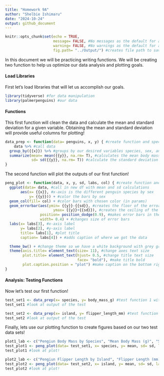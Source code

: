 ```yaml
---
title: "Homework 9A"
author: "Shelbie Ishimaru"
date: "2024-10-24"
output: github_document
---
```


```r
knitr::opts_chunk$set(echo = TRUE,
                      message= FALSE, #No messages as the default for all code chunks
                      warning= FALSE, #No warnings as the default for all code chunks
                      fig.path= "../Output/") #creates file path to save all plots 
```

In this document we will be practicing writing functions. We will be creating two function to help us optimize our data analysis and plotting goals.  

#### Load Libraries
First let's load libraries that will let us accomplish our goals.
```r
library(tidyverse) #for data manipulation
library(palmerpenguins) #our data
```

#### Functions
This first function will clean the data and calculate the mean and standard deviation for a given variable. Obtaining the mean and standard deviation will provide useful columns for plotting!
```r
data_prep <- function(data= penguins, x, y) { #create function and specify parameters
    data %>% #call data
  group_by({{x}}) %>% #groups by our desired variables species, sex, and island
  summarize(mean= mean({{y}}, na.rm= T), #calculates the mean body mass
            sd= sd({{y}}, na.rm= T)) #calculate the standard deviation
}
```

The second function will plot the outputs of our first function!
```r
peng_plot <- function(data, x, y, sd, labs, col) { #create function and specify parameters
  ggplot(data= data, #call in new df with mean and sd calculations 
       aes(x= {{x}}, #x-axis is the different penguin species by sex
           y= {{y}})) + #color the bars by sex
  geom_col(fill= col) + #color bars with chosen color (in params)
  geom_errorbar(aes(ymin= {{y}}-{{sd}}, #creates the floor of the error bar
                      ymax= {{y}}+{{sd}}), #creates the ceiling of the error bar
                position= position_dodge(0.9), #makes error bars in the middle of each bar
                width= 0.4) + #changes size of error bars
  labs(x= labs[3], #x-axis label
       y= labs[2], #y-axis label
       title= labs[1], #plot title 
       caption= labs[4]) + #adds caption of where we got the data

  theme_bw() + #change theme so we have a white background with grey grid lines and black outline
  theme(axis.title= element_text(size= 11), #change axes text size
        plot.title= element_text(hjust= 0.5, #change title text size
                                 face= "bold"), #make title bold
        plot.caption.position = "plot") #make caption on the bottom right of the page
}
```

#### Analysis: Testing Functions
Now let's test our first function!
```r
test_set1 <- data_prep(x= species, y= body_mass_g) #test function 1 with test set 1 params
test_set1 #look at output of the test

test_set2 <- data_prep(x= island, y= flipper_length_mm) #test function 1 with test set 2 params
test_set2 #look at output of the test
```

Finally, lets use our plotting function to create figures based on our two test data sets!
```r
plot1_lab <- c("Pengiun Body Mass by Species", "Mean Body Mass (g)", "Species", "Source: Palmer Station LTER / palmerpenguins package") #create a vector of plot labels
test_plot1 <- peng_plot(data= test_set1, x= species, y= mean, sd= sd, labs= plot1_lab, col= "darkolivegreen4") #run plot function on test data set 1
test_plot1 #look at plot!
```

```r
plot2_lab <- c("Pengiun Flipper Length by Island", "Flipper Length (mm)", "Island", "Source: Palmer Station LTER / palmerpenguins package") #create a vector of plot labels
test_plot2 <- peng_plot(data= test_set2, x= island, y= mean, sd= sd, labs= plot2_lab, col= "pink2") #run plot function on test data set 2
test_plot2 #look at plot!
```

